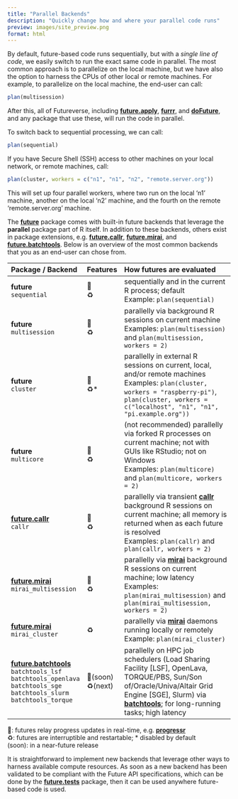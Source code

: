 ```yaml
---
title: "Parallel Backends"
description: "Quickly change how and where your parallel code runs"
preview: images/site_preview.png
format: html
---
```


By default, future-based code runs sequentially, but with a _single
line of code_, we easily switch to run the exact same code in
parallel. The most common approach is to parallelize on the local
machine, but we have also the option to harness the CPUs of other
local or remote machines.  For example, to parallelize on the local
machine, the end-user can call:

```r
plan(multisession)
```

After this, all of Futureverse, including **[future.apply]**,
**[furrr]**, and **[doFuture]**, and any package that use these, will
run the code in parallel.

To switch back to sequential processing, we can call:

```r
plan(sequential)
```

If you have Secure Shell (SSH) access to other machines on your local
network, or remote machines, call:

```r
plan(cluster, workers = c("n1", "n1", "n2", "remote.server.org"))
```

This will set up four parallel workers, where two run on the local
'n1' machine, another on the local 'n2' machine, and the fourth on the
remote 'remote.server.org' machine.


The **[future]** package comes with built-in future backends that leverage the **parallel** package part of R itself. In addition to these backends, others exist in package extensions, e.g. **[future.callr]**, **[future.mirai]**, and **[future.batchtools]**. Below is an overview of the most common backends that you as an end-user can chose from.

| Package / Backend             | Features    | How futures are evaluated
|:----------------|:------------|:-----------------------------------------------------
| **future**<br> `sequential`    | 📶<br>♻️<br>         | sequentially and in the current R process; default<br>Example: `plan(sequential)`
| **future**<br> `multisession`  | 📶<br>♻️<br>        | parallelly via background R sessions on current machine<br>Examples: `plan(multisession)` and `plan(multisession, workers = 2)`
| **future**<br> `cluster`       | 📶<br>♻️*<br>       | parallelly in external R sessions on current, local, and/or remote machines<br>Examples: `plan(cluster, workers = "raspberry-pi")`, `plan(cluster, workers = c("localhost", "n1", "n1", "pi.example.org"))`
| **future**<br> `multicore`     | 📶<br>♻️<br> | (not recommended) parallelly via forked R processes on current machine; not with GUIs like RStudio; not on Windows<br>Examples: `plan(multicore)` and `plan(multicore, workers = 2)`
| **[future.callr]**<br> `callr`                    | 📶<br>♻️<br> | parallelly via transient **[callr]** background R sessions on current machine; all memory is returned when as each future is resolved<br>Examples: `plan(callr)` and `plan(callr, workers = 2)`
| **[future.mirai]**<br> `mirai_multisession`       | 📶<br>♻️<br> | parallelly via **[mirai]** background R sessions on current machine; low latency<br>Examples: `plan(mirai_multisession)` and `plan(mirai_multisession, workers = 2)`
| **[future.mirai]**<br> `mirai_cluster`            |♻️<br> | parallelly via **[mirai]** daemons running locally or remotely<br>Example: `plan(mirai_cluster)`
| **[future.batchtools]**<br> `batchtools_lsf`<br>`batchtools_openlava`<br>`batchtools_sge`<br>`batchtools_slurm`<br>`batchtools_torque` | 📶(soon)<br> ♻️(next) | parallelly on HPC job schedulers (Load Sharing Facility [LSF], OpenLava, TORQUE/PBS, Sun/Son of/Oracle/Univa/Altair Grid Engine [SGE], Slurm) via **[batchtools]**; for long-running tasks; high latency |

📶: futures relay progress updates in real-time, e.g. **[progressr]**<br>
♻️: futures are interruptible and restartable; * disabled by default<br>
(soon): in a near-future release



It is straightforward to implement new backends that leverage other
ways to harness available compute resources. As soon as a new backend
has been validated to be compliant with the Future API specifications,
which can be done by the **[future.tests]** package, then it can be
used anywhere future-based code is used.


[future]: https://future.futureverse.org
[future.apply]: https://future.apply.futureverse.org
[future.batchtools]: https://future.batchtools.futureverse.org
[future.callr]: https://future.callr.futureverse.org
[future.mirai]: https://future.mirai.futureverse.org
[future.tests]: https://future.tests.futureverse.org
[furrr]: https://furrr.futureverse.org
[doFuture]: https://doFuture.futureverse.org
[progressr]: https://progressr.futureverse.org

[batchtools]: https://cran.r-project.org/package=future.batchtools
[callr]: https://cran.r-project.org/package=future.callr
[mirai]: https://cran.r-project.org/package=future.mirai
